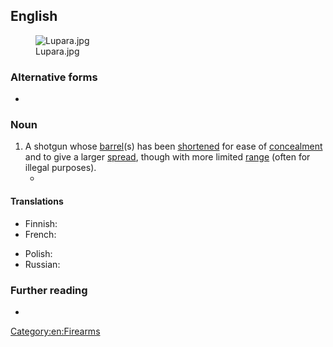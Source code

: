 ==English==
[[File:Lupara.jpg|thumb]]

===Alternative forms===
* {{alter|en|sawed-off shotgun||US}}

===Noun===
{{en-noun|head=[[sawn]]-[[off]] [[shotgun]]}}

# A shotgun whose [[barrel]](s) has been [[shortened]] for ease of [[concealment]] and to give a larger [[spread]], though with more limited [[range]] (often for illegal purposes).
#* {{quote-song
|en
|title=Jigsaw Falling into Place
|album=In Rainbows
|artist=Radiohead
|year=2007
|passage=I never really got there / I just pretended that I had / Words are blunt instruments / Words are '''sawn-off shotguns'''}}

====Translations====
{{trans-top}}
* Finnish: {{t|fi|katkaistu haulikko}}
* French: {{t|fr|fusil à canon scié|m}}
{{trans-mid}}
* Polish: {{t+|pl|obrzyn|m}}
* Russian: {{t+|ru|обре́з|m}}
{{trans-bottom}}

===Further reading===
* {{pedia|sawed-off shotgun}}

[[Category:en:Firearms]]